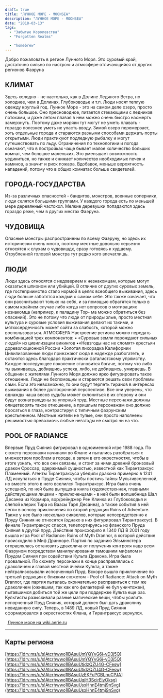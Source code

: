 ```yaml
---
draft: true
title: "ЛУННОЕ МОРЕ - MOONSEA"
description: "ЛУННОЕ МОРЕ - MOONSEA"
date: "2018-03-13"
tags:
  - "Забытые Королевства"
  - "Forgotten Realms"

  - "homebrew"
---
```


Добро пожаловать в регион Лунного Моря. Это суровый край, достаточно сильно по настрою и атмосфере отличающийся от других регионов Фаэруна

## КЛИМАТ

Здесь холодно - не настолько, как в Долине Ледяного Ветра, но холоднее, чем в Долинах, Глубоководье и т.п. Люди носят теплую одежду круглый год. Лунное Море - это на самом деле озеро, просто очень большое. Оно пресноводное, питается стекающими с ледников потоками, и даже летом плавая в нем можно очень быстро насмерть замерзнуть. Поэтому даже моряки тут могут не уметь плавать - гораздо полезнее уметь не упасть вводу. Зимой озеро перемерзает, хоть отдельные города и стараются разными способами держать порты открытыми. Люди практикуют подледную рыбалку и могут путешествовать по льду. Ограничения по технологиии и погода означают, что в постройках чаще бывает малое количеcтво больших комнат, чем большое маленьких. Это уменьшает возможность уединиться, но также и снижает количество необходимых печек и каминов, а значит и риск пожара. Вдобавок, меньше вероятность нападений, потому что в общих комнатах больше свидетелей.

## ГОРОДА-ГОСУДАРСТВА

Из-за различных опасностей - бандитов, монстров, военные соперники, люди селятся большими группами. У каждого города есть по меньшей мере деревянный частокол. Мелкие деревушки попадаются здесь гораздо реже, чем в других местах Фаэруна.

## ЧУДОВИЩА

Опасные монстры распространены по всему Фаэруну, но здесь их исторически очень много, поэтому местные довольно серьезно относятся к слухам о чудовишдх, сразу готовясь к худшему. Отрубленной головой монстра тут редко кого впечатлишь.

## ЛЮДИ

Люди здесь относятся с недоверием к незнакомцам, которые могут оказаться шпионом или убийцей. В отличие от других суровых земель, где гостеприимство стало нормой в целях всеобщего выживания, здесь люди больше заботятся каждый о самом себе. Это также означает, что они рассчитывают только на себя, и за помощью обратятся только в самом крайнем случае либо когда нет вопросов о мотивациях незнакомца (например, к паладину Тор- ма можно обратиться без опасений). Это не потому что люди от природы злые, просто местная культура и суровые условия выживания делают их такими, и мягкосердечность может сойти за слабость, которой можно воспользоваться. АТМОСФЕРА Настроение региона можно передать комбинацией трех компонентов: • «Суровые земли порождают сильных людей» из цивилизации викингов •«Невзгоды нас не сломят» крестьян дореволюционной России •Золотая лихорадка Калифорнии Цивилизованные люди приезжают сюда в надежде разбогатеть, и остаются здесь благодаря практически фаталистскому упрямству. Каждое последующее поколение становится богаче, потому что либо ты выживаешь, добившись успеха, либо, не добившись, умираешь. В общении с жителями Лунного Моря должно ярко фигурировать такое отношение. Люди не беспомощны и стараются решать свои проблемы сами. Если это невозможно, то они будут терпеть тиранов в интересах выживания в более долгосрочной перспективе. Все они уверены, что однажды чаша весов судьбы может склониться в их сторону и они будут вознаграждены за упорный труд. Местные персонажи должны олицетворять такое отношение, а пришлым персонажам оно должно бросаться в глаза, контрастируя с типичным фаэрунским крестьянином. Местные жители не тупые, они просто наполнены решимостью превозмочь любые невзгоды не смотря ни на что.

## POOL OF RADIANCE

Впервые Пруд Сияния фигрировал в одноименной игре 1988 года. По сюжету персонажи начинали во Флане и пытались разобраться с множеством проблем в городе, а затем в его окрестностях, чтобы в итоге узнать, что все они связаны, и стоит за ними древний бронзовый дракон Сроссар, одержимый сущностью, известной как Тирантраксус Пламенный. Агенты Тирантраксуса убедили дракона примерно в 1241 ЛД искупаться в Пруде Сияния, чтобы постичь тайны Мультивселенной, но вместо этого в него вселился Тирантраксус. Игра была очень успешной, по ней была выпущена книга (художественная, главными действующими лицами - приключенцами - в ней были волшебница Шал Десанеа из Кормира, вор/рейнджер Рен Клинка из Глубоководья и слепой клерик Тира из Ваасы Тарл Десанеа), а также события в ней легли в основу приключения по второй редакции Ruins of Adventure. Также у нее было несколько сиквелов, которые непосредственно к Пруду Сияния не относятся (однако в них фигурировал Тирантраксус). В финале Тирантраксус спасся, телепортируясь из фланского Пруда Сияния в другой пруд. Действие происходило в 1340 ЛД В 2001 году вышла игра Pool of Radiance: Ruins of Myth Drannor, в которой действие происходило в Миф Дранноре. Партия по заданию Эльминстера отправлялась остановить драколича от получения контроля надо всем Фаэруном посредством манипулирования тамошним мифалом и Прудом Сияния при содействии Культа Дракона. Игра была провальной. По сюжету персонажи в конце расправлялись с драколичем и главой местной ячейки Культа, а также нейтрализовывали испорченный Пруд. Вскоре вышло приключение по третьей редакции с близким сюжетом - Pool of Radiance: Attack on Myth Drannor, где партия пыталась окончательно расправиться с тем же драколичем (ожившим, так как его филактерий не бул уничтожен), пытавшимся добиться той же цели при поддержке Культа еще раз. Культисты разыскивали разные магические вещи, чтобы усилить испорченный Пруд Сияния, который должен был дать драколичу невиданную силу. Теперь, в 1489 ЛД, новый Пруд Сияния сформировался в окрестностях Флана, и Тирантраксус вернулся.

  [Лунное море на wiki.aerie.ru](http://wiki.aerie.ru/wiki/%D0%9A%D0%B0%D1%82%D0%B5%D0%B3%D0%BE%D1%80%D0%B8%D1%8F:%D0%9B%D1%83%D0%BD%D0%BD%D0%BE%D0%B5_%D0%BC%D0%BE%D1%80%D0%B5)

---

## Карты региона

[https://1drv.ms/u/s!Atcrhwwo1lBAsuUmYQYvG6i-vD3j5Q](https://1drv.ms/u/s!Atcrhwwo1lBAsuUmYQYvG6i-vD3j5Q) [https://1drv.ms/u/s!Atcrhwwo1lBAsuUtjdzQZU4G-CFesw](https://1drv.ms/u/s!Atcrhwwo1lBAsuUtjdzQZU4G-CFesw) [https://1drv.ms/u/s!Atcrhwwo1lBAsuUzEKFuPGBLnuCPJA](https://1drv.ms/u/s!Atcrhwwo1lBAsuUqjH3ScirElyOksg) [https://1drv.ms/u/s!Atcrhwwo1lBAsuUsxHhnE4tmj9nSvg](https://1drv.ms/u/s!Atcrhwwo1lBAsuUsxHhnE4tmj9nSvg)
